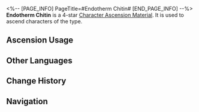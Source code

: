 <%-- [PAGE_INFO]
PageTitle=#Endotherm Chitin#
[END_PAGE_INFO] --%>
{{Item Infobox
|id          = 110402
|image       = Item Endotherm Chitin.png
|type        = Character Ascension Material
|invCategory = Upgrade Materials
|rarity      = 4
|effect      = Hot, translucent substance almost like fire in the solid state. Can be used for the Ascension of Fire characters.
|description = Strange chitin peeled off from an interdimensional creature. Although not piping hot anymore, it still radiates warmth.
|source1     = [[Stagnant Shadow: Silvermane Guard Restricted Zone]]
|source2     = [[Stagnant Shadow (Silvermane Guard Restricted Zone)]]
|source3     = [[Omni-Synthesizer]] &mdash; Material Exchange
}}
{{Description|''"It's too cold outside. But with this gemstone on you, you'll be able to travel far and wide, even to search for cities with humans left..."''}}
'''Endotherm Chitin''' is a 4-star [[Character Ascension Material]]. It is used to ascend characters of the {{Color|undefined|link=1}} type.

==Ascension Usage==
{{Ascension Usage}}

==Other Languages==
{{Other Languages
|en   = Endotherm Chitin
|zhs  = 恒温晶壳
|zht  = 恆溫晶殼
|ja   = 恒温晶殻
|ko   = 상온 갑각
|es   = Quitina endoterma
|fr   = Chitine endothermique
|ru   = Эндотермический хитин
|th   = Endotherm Chitin
|vi   = Vỏ Tinh Thể Giữ Nhiệt
|de   = Endothermes Chitin
|id   = Endotherm Chitin
|pt   = Endoderme de Quitina
}}

==Change History==
{{Change History|2.0}}

==Navigation==
{{Upgrade Material Navbox}}